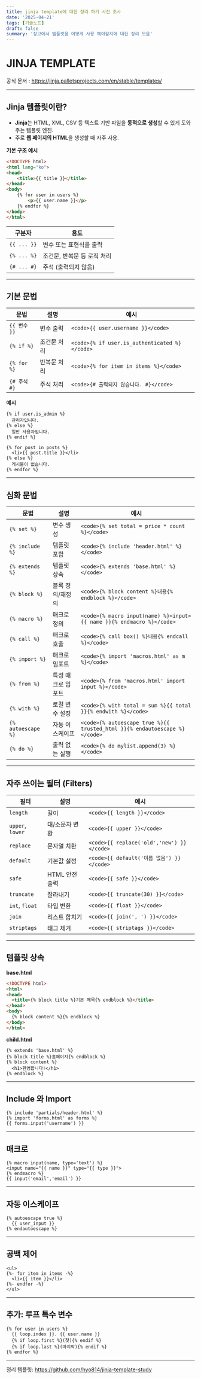 ```yaml
---
title: jinja template에 대한 정리 하기 사전 조사
date: '2025-04-21'
tags: [기술노트]
draft: false
summary: '장고에서 템플릿을 어떻게 사용 해야할지에 대한 정리 모음'
---
```


# JINJA TEMPLATE

공식 문서 : https://jinja.palletsprojects.com/en/stable/templates/

---

## Jinja 템플릿이란?

- **Jinja**는 HTML, XML, CSV 등 텍스트 기반 파일을 **동적으로 생성**할 수 있게 도와주는 템플릿 엔진.
- 주로 **웹 페이지의 HTML**을 생성할 때 자주 사용.

**기본 구조 예시**

```html
<!DOCTYPE html>
<html lang="ko">
<head>
    <title>{{ title }}</title>
</head>
<body>
    {% for user in users %}
        <p>{{ user.name }}</p>
    {% endfor %}
</body>
</html>
```

| 구분자                  | 용도                         |
| ----------------------- | ---------------------------- |
| `{{ ... }}`             | 변수 또는 표현식을 출력      |
| `{% ... %}`             | 조건문, 반복문 등 로직 처리  |
| `{# ... #}`             | 주석 (출력되지 않음)         |

---

## **기본 문법**

| 문법           | 설명           | 예시                             |
| -------------- | -------------- | -------------------------------- |
| `{{ 변수 }}`   | 변수 출력      | `<code>{{ user.username }}</code>` |
| `{% if %}`     | 조건문 처리    | `<code>{% if user.is_authenticated %}</code>` |
| `{% for %}`    | 반복문 처리    | `<code>{% for item in items %}</code>` |
| `{# 주석 #}`   | 주석 처리      | `<code>{# 출력되지 않습니다. #}</code>` |

**예시**

```jinja
{% if user.is_admin %}
  관리자입니다.
{% else %}
  일반 사용자입니다.
{% endif %}
```

```jinja
{% for post in posts %}
  <li>{{ post.title }}</li>
{% else %}
  게시물이 없습니다.
{% endfor %}
```

---

## **심화 문법**

| 문법             | 설명               | 예시                                           |
| ---------------- | ------------------ | ---------------------------------------------- |
| `{% set %}`      | 변수 생성          | `<code>{% set total = price * count %}</code>` |
| `{% include %}`  | 템플릿 포함        | `<code>{% include 'header.html' %}</code>`     |
| `{% extends %}`  | 템플릿 상속        | `<code>{% extends 'base.html' %}</code>`       |
| `{% block %}`    | 블록 정의/재정의   | `<code>{% block content %}내용{% endblock %}</code>` |
| `{% macro %}`    | 매크로 정의        | `<code>{% macro input(name) %}<input>{{ name }}{% endmacro %}</code>` |
| `{% call %}`     | 매크로 호출        | `<code>{% call box() %}내용{% endcall %}</code>` |
| `{% import %}`   | 매크로 임포트      | `<code>{% import 'macros.html' as m %}</code>` |
| `{% from %}`     | 특정 매크로 임포트 | `<code>{% from 'macros.html' import input %}</code>` |
| `{% with %}`     | 로컬 변수 설정     | `<code>{% with total = sum %}{{ total }}{% endwith %}</code>` |
| `{% autoescape %}` | 자동 이스케이프  | `<code>{% autoescape true %}{{ trusted_html }}{% endautoescape %}</code>` |
| `{% do %}`       | 출력 없는 실행     | `<code>{% do mylist.append(3) %}</code>`      |

---

## **자주 쓰이는 필터 (Filters)**

| 필터             | 설명               | 예시                               |
| ---------------- | ------------------ | ---------------------------------- |
| `length`         | 길이              | `<code>{{ length }}</code>`   |
| `upper`, `lower` | 대/소문자 변환    | `<code>{{ upper }}</code>`     |
| `replace`        | 문자열 치환        | `<code>{{ replace('old','new') }}</code>` |
| `default`        | 기본값 설정       | `<code>{{ default('이름 없음') }}</code>` |
| `safe`           | HTML 안전 출력    | `<code>{{ safe }}</code>`  |
| `truncate`       | 잘라내기          | `<code>{{ truncate(30) }}</code>` |
| `int`, `float`   | 타입 변환         | `<code>{{ float }}</code>`     |
| `join`           | 리스트 합치기     | `<code>{{ join(', ') }}</code>`|
| `striptags`      | 태그 제거         | `<code>{{ striptags }}</code>`  |

---

## **템플릿 상속**

**base.html**

```html
<!DOCTYPE html>
<html>
<head>
  <title>{% block title %}기본 제목{% endblock %}</title>
</head>
<body>
  {% block content %}{% endblock %}
</body>
</html>
```

**child.html**

```jinja
{% extends 'base.html' %}
{% block title %}홈페이지{% endblock %}
{% block content %}
  <h1>환영합니다!</h1>
{% endblock %}
```

---

## **Include 와 Import**

```jinja
{% include 'partials/header.html' %}
{% import 'forms.html' as forms %}
{{ forms.input('username') }}
```

---

## **매크로**

```jinja
{% macro input(name, type='text') %}
<input name="{{ name }}" type="{{ type }}">
{% endmacro %}
{{ input('email','email') }}
```

---

## **자동 이스케이프**

```jinja
{% autoescape true %}
  {{ user_input }}
{% endautoescape %}
```

---

## **공백 제어**

```jinja
<ul>
{%- for item in items -%}
  <li>{{ item }}</li>
{%- endfor -%}
</ul>
```

---

## **추가: 루프 특수 변수**

```jinja
{% for user in users %}
  {{ loop.index }}. {{ user.name }}
  {% if loop.first %}(첫){% endif %}
  {% if loop.last %}(마지막){% endif %}
{% endfor %}
```

---

정리 템플릿: https://github.com/hyo814/jinja-template-study